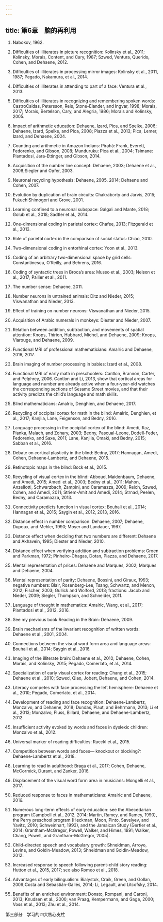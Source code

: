 ```yaml
---
---
---
```

title: 第6章　脑的再利用
---



1. Nabokov, 1962.

2. Difficulties of illiterates in picture recognition: Kolinsky et al., 2011; Kolinsky, Morais, Content, and Cary, 1987; Szwed, Ventura, Querido, Cohen, and Dehaene, 2012.

3. Difficulties of illiterates in processing mirror images: Kolinsky et al., 2011, 1987; Pegado, Nakamura, et al., 2014.

4. Difficulties of illiterates in attending to part of a face: Ventura et al., 2013.

5. Difficulties of illiterates in recognizing and remembering spoken words: CastroCaldas, Petersson, Reis, Stone-Elander, and Ingvar, 1998; Morais, 2017; Morais, Bertelson, Cary, and Alegria, 1986; Morais and Kolinsky, 2005.

6. Impact of arithmetic education: Dehaene, Izard, Pica, and Spelke, 2006; Dehaene, Izard, Spelke, and Pica, 2008; Piazza et al., 2013; Pica, Lemer, Izard, and Dehaene, 2004.

7. Counting and arithmetic in Amazon Indians: Pirahã: Frank, Everett, Fedorenko, and Gibson, 2008; Munduruku: Pica et al., 2004; Tsimane: Piantadosi, Jara-Ettinger, and Gibson, 2014.

8. Acquisition of the number line concept: Dehaene, 2003; Dehaene et al., 2008;Siegler and Opfer, 2003.

9. Neuronal recycling hypothesis: Dehaene, 2005, 2014; Dehaene and Cohen, 2007.

10. Evolution by duplication of brain circuits: Chakraborty and Jarvis, 2015; FukuchiShimogori and Grove, 2001.

11. Learning confined to a neuronal subspace: Galgali and Mante, 2018; Golub et al., 2018; Sadtler et al., 2014.

12. One-dimensional coding in parietal cortex: Chafee, 2013; Fitzgerald et al., 2013.

13. Role of parietal cortex in the comparison of social status: Chiao, 2010.

14. Two-dimensional coding in entorhinal cortex: Yoon et al., 2013.

15. Coding of an arbitrary two-dimensional space by grid cells: Constantinescu, O’Reilly, and Behrens, 2016.

16. Coding of syntactic trees in Broca’s area: Musso et al., 2003; Nelson et al., 2017; Pallier et al., 2011.

17. The number sense: Dehaene, 2011.

18. Number neurons in untrained animals: Ditz and Nieder, 2015; Viswanathan and Nieder, 2013.

19. Effect of training on number neurons: Viswanathan and Nieder, 2015.

20. Acquisition of Arabic numerals in monkeys: Diester and Nieder, 2007.

21. Relation between addition, subtraction, and movements of spatial attention: Knops, Thirion, Hubbard, Michel, and Dehaene, 2009; Knops, Viarouge, and Dehaene, 2009.

22. Functional MRI of professional mathematicians: Amalric and Dehaene, 2016, 2017.

23. Brain imaging of number processing in babies: Izard et al., 2008.

24. Functional MRI of early math in preschoolers: Cantlon, Brannon, Carter, and Pelphrey, 2006. Cantlon and Li, 2013, show that cortical areas for language and number are already active when a four-year-old watches the corresponding sections of Sesame Street movies, and that their activity predicts the child’s language and math skills.

25. Blind mathematicians: Amalric, Denghien, and Dehaene, 2017.

26. Recycling of occipital cortex for math in the blind: Amalric, Denghien, et al., 2017; Kanjlia, Lane, Feigenson, and Bedny, 2016.

27. Language processing in the occipital cortex of the blind: Amedi, Raz, Pianka, Malach, and Zohary, 2003; Bedny, Pascual-Leone, Dodell-Feder, Fedorenko, and Saxe, 2011; Lane, Kanjlia, Omaki, and Bedny, 2015; Sabbah et al., 2016.

28. Debate on cortical plasticity in the blind: Bedny, 2017; Hannagan, Amedi, Cohen, Dehaene-Lambertz, and Dehaene, 2015.

29. Retinotopic maps in the blind: Bock et al., 2015.

30. Recycling of visual cortex in the blind: Abboud, Maidenbaum, Dehaene, and Amedi, 2015; Amedi et al., 2003; Bedny et al., 2011; Mahon, Anzellotti, Schwarzbach, Zampini, and Caramazza, 2009; Reich, Szwed, Cohen, and Amedi, 2011; Striem-Amit and Amedi, 2014; Strnad, Peelen, Bedny, and Caramazza, 2013.

31. Connectivity predicts function in visual cortex: Bouhali et al., 2014; Hannagan et al., 2015; Saygin et al., 2012, 2013, 2016.

32. Distance effect in number comparison: Dehaene, 2007; Dehaene, Dupoux, and Mehler, 1990; Moyer and Landauer, 1967.

33. Distance effect when deciding that two numbers are different: Dehaene and Akhavein, 1995; Diester and Nieder, 2010.

34. Distance effect when verifying addition and subtraction problems: Groen and Parkman, 1972; Pinheiro-Chagas, Dotan, Piazza, and Dehaene, 2017.

35. Mental representation of prices: Dehaene and Marques, 2002; Marques and Dehaene, 2004.

36. Mental representation of parity: Dehaene, Bossini, and Giraux, 1993; negative numbers: Blair, Rosenberg-Lee, Tsang, Schwartz, and Menon, 2012; Fischer, 2003; Gullick and Wolford, 2013; fractions: Jacob and Nieder, 2009; Siegler, Thompson, and Schneider, 2011.

37. Language of thought in mathematics: Amalric, Wang, et al., 2017; Piantadosi et al., 2012, 2016.

38. See my previous book Reading in the Brain: Dehaene, 2009.

39. Brain mechanisms of the invariant recognition of written words: Dehaene et al., 2001, 2004.

40. Connections between the visual word form area and language areas: Bouhali et al., 2014; Saygin et al., 2016.

41. Imaging of the illiterate brain: Dehaene et al., 2010; Dehaene, Cohen, Morais, and Kolinsky, 2015; Pegado, Comerlato, et al., 2014.

42. Specialization of early visual cortex for reading: Chang et al., 2015; Dehaene et al., 2010; Szwed, Qiao, Jobert, Dehaene, and Cohen, 2014.

43. Literacy competes with face processing the left hemisphere: Dehaene et al., 2010; Pegado, Comerlato, et al., 2014.

44. Development of reading and face recognition: Dehaene-Lambertz, Monzalvo, and Dehaene, 2018; Dundas, Plaut, and Behrmann, 2013; Li et al., 2013; Monzalvo, Fluss, Billard, Dehaene, and Dehaene-Lambertz, 2012.

45. Insufficient activity evoked by words and faces in dyslexic children: Monzalvo et al., 2012.

46. Universal marker of reading difficulties: Rueckl et al., 2015.

47. Competition between words and faces— knockout or blocking?: Dehaene-Lambertz et al., 2018.

48. Learning to read in adulthood: Braga et al., 2017; Cohen, Dehaene, McCormick, Durant, and Zanker, 2016.

49. Displacement of the visual word form area in musicians: Mongelli et al., 2017.

50. Reduced response to faces in mathematicians: Amalric and Dehaene, 2016.

51. Numerous long-term effects of early education: see the Abecedarian program (Campbell et al., 2012, 2014; Martin, Ramey, and Ramey, 1990), the Perry preschool program (Heckman, Moon, Pinto, Savelyev, and Yavitz, 2010; Schweinhart, 1993), and the Jamaican Study (Gertler et al., 2014; Grantham-McGregor, Powell, Walker, and Himes, 1991; Walker, Chang, Powell, and Grantham-McGregor, 2005).

52. Child-directed speech and vocabulary growth: Shneidman, Arroyo, Levine, and Goldin-Meadow, 2013; Shneidman and Goldin-Meadow, 2012.

53. Increased response to speech following parent-child story reading: Hutton et al., 2015, 2017; see also Romeo et al., 2018.

54. Advantages of early bilingualism: Bialystok, Craik, Green, and Gollan, 2009;Costa and Sebastián-Gallés, 2014; Li, Legault, and Litcofsky, 2014.

55. Benefits of an enriched environment: Donato, Rompani, and Caroni, 2013; Knudsen et al., 2000; van Praag, Kempermann, and Gage, 2000; Voss et al., 2013; Zhu et al., 2014.

第三部分　学习的四大核心支柱